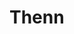 
# Thenn
<ProjectDetails
  region="Beyond the Wall"
  house="Free Folk"
  type="Clan"
  status="Not Started"
  warp="/warp thenn"
  projectLead=""
  dateStarted="undefined"
  dateCompleted="undefined"
/>
